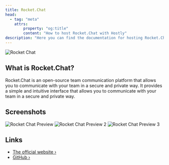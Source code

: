 ```yaml
---
title: Rocket.Chat
head:
  - tag: "meta"
    attrs:
        property: "og:title"
        content: "How to host Rocket.Chat with Hostly"
description: "Here you can find the documentation for hosting Rocket.Chat with Hostly."
---
```



<Badge text="One-click setup." variant="note" size="large" />

![Rocket Chat](https://raw.githubusercontent.com/RocketChat/Rocket.Chat.Artwork/master/Logos/2020/png/logo-horizontal-red.png)

## What is Rocket.Chat?

Rocket.Chat is an open-source team communication platform that allows you to communicate with your team in a secure and private way. It provides a simple and intuitive interface that allows you to communicate with your team in a secure and private way.

## Screenshots

![Rocket Chat Preview](https://cdn.prod.website-files.com/611a19b9853b7414a0f6b3f6/66d581308d32c005c08e1d32_emergency%20response.avif)
![Rocket Chat Preview 2](https://cdn.prod.website-files.com/611a19b9853b7414a0f6b3f6/66d6b552743cdc359b7b9fda_Group%205006.avif)
![Rocket Chat Preview 3](https://cdn.prod.website-files.com/611a19b9853b7414a0f6b3f6/6298ae98a2113078342a1c9c_team-collaboration.avif)

## Links

- [The official website ›](https://rocket.chat)
- [GitHub ›](https://github.com/RocketChat/Rocket.Chat)
